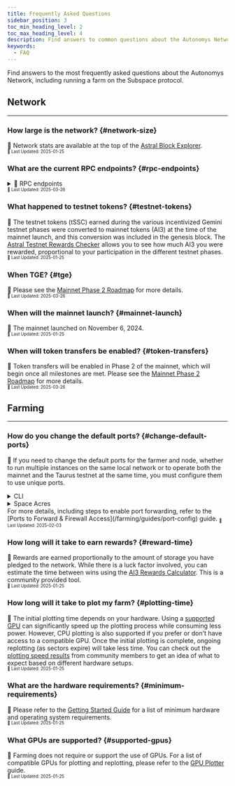 ```yaml
---
title: Frequently Asked Questions
sidebar_position: 3
toc_min_heading_level: 2
toc_max_heading_level: 4
description: Find answers to common questions about the Autonomys Network.
keywords:
  - FAQ
---
```




Find answers to the most frequently asked questions about the Autonomys Network, including running a farm on the Subspace protocol.

## Network<a id="network"></a>
---

### How large is the network? {#network-size}
📝 Network stats are available at the top of the [Astral Block Explorer](https://astral.autonomys.xyz/).  
<small><sub>📅 Last Updated: 2025-01-25</sub></small>

### What are the current RPC endpoints? {#rpc-endpoints}
<details>
<summary>📝 RPC endpoints</summary>
#### Consensus (Mainnet)
```
    wss://rpc.mainnet.subspace.foundation/ws
    wss://rpc-0.mainnet.autonomys.xyz/ws 
```

#### Consensus (Taurus Testnet)
```
    wss://rpc.taurus.autonomys.xyz/ws
```

#### Auto EVM (Taurus Testnet)
```
    wss://auto-evm.taurus.autonomys.xyz/ws
```

#### Auto ID (Gemini Testnet)
```
    wss://autoid-0.gemini-3h.subspace.network/ws
``` 
</details>
<small><sub>📅 Last Updated: 2025-03-26</sub></small>

### What happened to testnet tokens? {#testnet-tokens}
📝 The testnet tokens (tSSC) earned during the various incentivized Gemini testnet phases were converted to mainnet tokens (AI3) at the time of the mainnet launch, and this conversion was included in the genesis block. The [Astral Testnet Rewards Checker](https://astral.autonomys.xyz/mainnet/testnet-rewards) allows you to see how much AI3 you were rewarded, proportional to your participation in the different testnet phases.  
<small><sub>📅 Last Updated: 2025-01-25</sub></small>

### When TGE? {#tge}
📝 Please see the [Mainnet Phase 2 Roadmap](https://forum.autonomys.xyz/t/4755) for more details.  
<small><sub>📅 Last Updated: 2025-03-26</sub></small>

### When will the mainnet launch? {#mainnet-launch}
📝 The mainnet launched on November 6, 2024.  
<small><sub>📆 Last Updated: 2025-01-25</sub></small>

### When will token transfers be enabled? {#token-transfers}
📝 Token transfers will be enabled in Phase 2 of the mainnet, which will begin once all milestones are met. Please see the [Mainnet Phase 2 Roadmap](https://forum.autonomys.xyz/t/4755) for more details.  
<small><sub>📅 Last Updated: 2025-03-26</sub></small>

## Farming<a id="farming"></a>
---

### How do you change the default ports? {#change-default-ports}

📝 If you need to change the default ports for the farmer and node, whether to run multiple instances on the same local network or to operate both the mainnet and the Taurus testnet at the same time, you must configure them to use unique ports.

<details>
<summary>CLI</summary>

Use the following parameters to assign new ports, ensuring they do not conflict with existing ones on the network:

<h2>Node</h2>
```shell
listen-on "/ip4/0.0.0.0/tcp/30333"  
dsn-listen-on "/ip4/0.0.0.0/tcp/30433"  
```

<h2>Farmer</h2>
```shell
listen-on "/ip4/0.0.0.0/tcp/30533"  
```
</details>

<details>
<summary>Space Acres</summary>

Open the **Hamburger Menu**, select **Change configuration**, then go to **Advanced configuration** to modify the port settings.
</details>
For more details, including steps to enable port forwarding, refer to the [Ports to Forward & Firewall Access](/farming/guides/port-config) guide.  
<small><sub>📅 Last Updated: 2025-02-03</sub></small>

### How long will it take to earn rewards? {#reward-time}
📝 Rewards are earned proportionally to the amount of storage you have pledged to the network. While there is a luck factor involved, you can estimate the time between wins using the [AI3 Rewards Calculator](https://ai3.farm/resources/rewards). This is a community provided tool.  
<small><sub>📅 Last Updated: 2025-01-25</sub></small>

### How long will it take to plot my farm? {#plotting-time}
📝 The initial plotting time depends on your hardware. Using a [supported GPU](/farming/guides/gpu-plotter) can significantly speed up the plotting process while consuming less power. However, CPU plotting is also supported if you prefer or don't have access to a compatible GPU. Once the initial plotting is complete, ongoing replotting (as sectors expire) will take less time. You can check out the [plotting speed results](https://ai3.farm/resources/plotting-speed) from community members to get an idea of what to expect based on different hardware setups.  
<small><sub>📅 Last Updated: 2025-01-25</sub></small>

### What are the hardware requirements? {#minimum-requirements}
📝 Please refer to the [Getting Started Guide](/farming/intro) for a list of minimum hardware and operating system requirements.  
<small><sub>📅 Last Updated: 2025-01-25</sub></small>

### What GPUs are supported? {#supported-gpus}
📝 Farming does not require or support the use of GPUs. For a list of compatible GPUs for plotting and replotting, please refer to the [GPU Plotter](/farming/guides/gpu-plotter) guide.  
<small><sub>📅 Last Updated: 2025-01-25</sub></small>